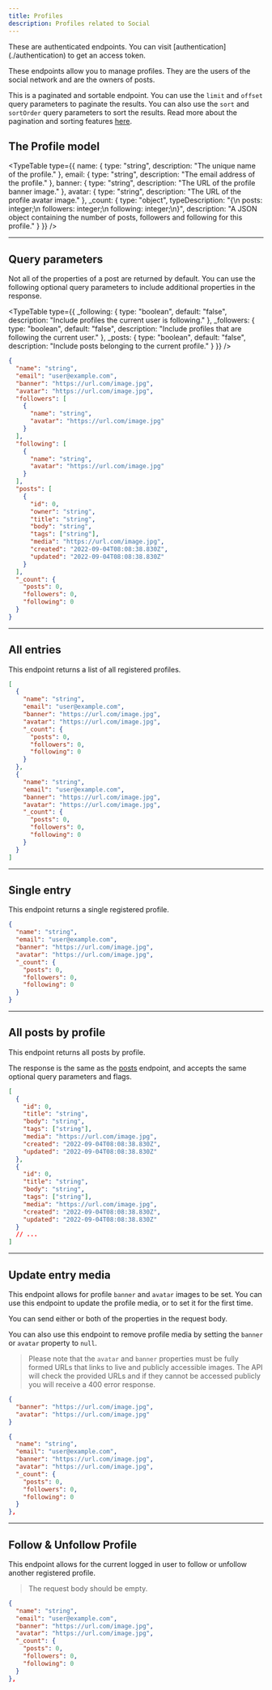 ```yaml
---
title: Profiles
description: Profiles related to Social
---
```



<Callout variant="warning">
  These are authenticated endpoints. You can visit [authentication](./authentication) to get an access token.
</Callout>

These endpoints allow you to manage profiles. They are the users of the social network and are the owners of posts.

This is a paginated and sortable endpoint. You can use the `limit` and `offset` query parameters to paginate the results. You can also use the `sort` and `sortOrder` query parameters to sort the results. Read more about the pagination and sorting features [here](../pagination-sorting).

## The Profile model

<TypeTable
  type={{
    name: { type: "string", description: "The unique name of the profile." },
    email: { type: "string", description: "The email address of the profile." },
    banner: { type: "string", description: "The URL of the profile banner image." },
    avatar: { type: "string", description: "The URL of the profile avatar image." },
    _count: {
      type: "object",
      typeDescription: "{\n  posts: integer;\n  followers: integer;\n  following: integer;\n}",
      description: "A JSON object containing the number of posts, followers and following for this profile."
    }
  }}
/>

<Hr />

## Query parameters

Not all of the properties of a post are returned by default. You can use the following optional query parameters to include additional properties in the response.

<TypeTable
  type={{
    _following: { type: "boolean", default: "false", description: "Include profiles the current user is following." },
    _followers: {
      type: "boolean",
      default: "false",
      description: "Include profiles that are following the current user."
    },
    _posts: { type: "boolean", default: "false", description: "Include posts belonging to the current profile." }
  }}
/>

```json title="Example with all optional query parameters"
{
  "name": "string",
  "email": "user@example.com",
  "banner": "https://url.com/image.jpg",
  "avatar": "https://url.com/image.jpg",
  "followers": [
    {
      "name": "string",
      "avatar": "https://url.com/image.jpg"
    }
  ],
  "following": [
    {
      "name": "string",
      "avatar": "https://url.com/image.jpg"
    }
  ],
  "posts": [
    {
      "id": 0,
      "owner": "string",
      "title": "string",
      "body": "string",
      "tags": ["string"],
      "media": "https://url.com/image.jpg",
      "created": "2022-09-04T08:08:38.830Z",
      "updated": "2022-09-04T08:08:38.830Z"
    }
  ],
  "_count": {
    "posts": 0,
    "followers": 0,
    "following": 0
  }
}
```

<Hr />

## All entries

<EndpointDetails path="/social/profiles" />

This endpoint returns a list of all registered profiles.

```json title="Response"
[
  {
    "name": "string",
    "email": "user@example.com",
    "banner": "https://url.com/image.jpg",
    "avatar": "https://url.com/image.jpg",
    "_count": {
      "posts": 0,
      "followers": 0,
      "following": 0
    }
  },
  {
    "name": "string",
    "email": "user@example.com",
    "banner": "https://url.com/image.jpg",
    "avatar": "https://url.com/image.jpg",
    "_count": {
      "posts": 0,
      "followers": 0,
      "following": 0
    }
  }
]
```

<Hr />

## Single entry

<EndpointDetails path="/social/profiles/<name>" />

This endpoint returns a single registered profile.

```json title="Response"
{
  "name": "string",
  "email": "user@example.com",
  "banner": "https://url.com/image.jpg",
  "avatar": "https://url.com/image.jpg",
  "_count": {
    "posts": 0,
    "followers": 0,
    "following": 0
  }
}
```

<Hr />

## All posts by profile

<EndpointDetails path="/social/profiles/<name>/posts" />

This endpoint returns all posts by profile.

The response is the same as the [posts](./posts#all-entries) endpoint, and accepts the same optional query parameters and flags.

```json title="Response"
[
  {
    "id": 0,
    "title": "string",
    "body": "string",
    "tags": ["string"],
    "media": "https://url.com/image.jpg",
    "created": "2022-09-04T08:08:38.830Z",
    "updated": "2022-09-04T08:08:38.830Z"
  },
  {
    "id": 0,
    "title": "string",
    "body": "string",
    "tags": ["string"],
    "media": "https://url.com/image.jpg",
    "created": "2022-09-04T08:08:38.830Z",
    "updated": "2022-09-04T08:08:38.830Z"
  }
  // ...
]
```

<Hr />

## Update entry media

<EndpointDetails method="PUT" path="/social/profiles/<name>/media" />

This endpoint allows for profile `banner` and `avatar` images to be set. You can use this endpoint to update the profile media, or to set it for the first time.

You can send either or both of the properties in the request body.

You can also use this endpoint to remove profile media by setting the `banner` or `avatar` property to `null`.

> Please note that the `avatar` and `banner` properties must be fully formed URLs that links to live and publicly accessible images. The API will check the provided URLs and if they cannot be accessed publicly you will receive a 400 error response.

```json title="Request"
{
  "banner": "https://url.com/image.jpg",
  "avatar": "https://url.com/image.jpg"
}
```

```json title="Response"
{
  "name": "string",
  "email": "user@example.com",
  "banner": "https://url.com/image.jpg",
  "avatar": "https://url.com/image.jpg",
  "_count": {
    "posts": 0,
    "followers": 0,
    "following": 0
  }
},
```

<Hr />

## Follow & Unfollow Profile

<EndpointDetails method="PUT" path="/social/profiles/<name>/follow" />
<EndpointDetails method="PUT" path="/social/profiles/<name>/unfollow" />

This endpoint allows for the current logged in user to follow or unfollow another registered profile.

> The request body should be empty.

```json title="Response"
{
  "name": "string",
  "email": "user@example.com",
  "banner": "https://url.com/image.jpg",
  "avatar": "https://url.com/image.jpg",
  "_count": {
    "posts": 0,
    "followers": 0,
    "following": 0
  }
},
```
